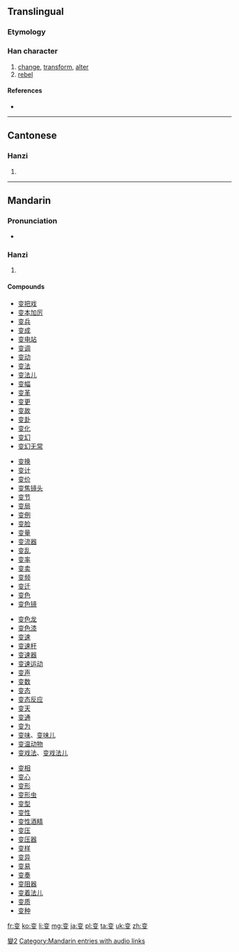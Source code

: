 {{also|變|変}}
==Translingual==
{{ja-forms|[[変]]|变|[[變]]}}

===Etymology===
{{Han simp|變|f=䜌|t=亦|f2=攴|t2=又}}

===Han character===
{{Han char|rn=29|rad=又|as=06|sn=8|four=|canj=卜金水 (YCE)}}

# [[change]], [[transform]], [[alter]]
# [[rebel]]

====References====
* {{Han ref|kx=0166.071|hdz=10397.010|uh=53D8|ud=21464}}

----

==Cantonese==

===Hanzi===
{{yue-hanzi|jyut=|y=bin3|tra=變}}

# {{defn|lang=yue|sort=又06}}

----

==Mandarin==

===Pronunciation===
* {{audio|zh-biàn.ogg|audio}}

===Hanzi===
{{cmn-hanzi|tra=變|pin=[[biàn]] ([[bian4]])|wg=pien<sup>4</sup>}}

# {{defn|lang=cmn|sort=又06}}

====Compounds====
{{top4}}
* [[变把戏]]
* [[变本加厉]]
* [[变兵]]
* [[变成]]
* [[变电站]]
* [[变调]]
* [[变动]]
* [[变法]]
* [[变法儿]]
* [[变幅]]
* [[变革]]
* [[变更]]
* [[变故]]
* [[变卦]]
* [[变化]]
* [[变幻]]
* [[变幻无常]]
{{mid4}}
* [[变换]]
* [[变计]]
* [[变价]]
* [[变焦镜头]]
* [[变节]]
* [[变局]]
* [[变例]]
* [[变脸]]
* [[变量]]
* [[变流器]]
* [[变乱]]
* [[变率]]
* [[变卖]]
* [[变频]]
* [[变迁]]
* [[变色]]
* [[变色镜]]
{{mid4}}
* [[变色龙]]
* [[变色漆]]
* [[变速]]
* [[变速杆]]
* [[变速器]]
* [[变速运动]]
* [[变声]]
* [[变数]]
* [[变态]]
* [[变态反应]]
* [[变天]]
* [[变通]]
* [[变为]]
* [[变味]]、[[变味儿]]
* [[变温动物]]
* [[变戏法]]、[[变戏法儿]]
{{mid4}}
* [[变相]]
* [[变心]]
* [[变形]]
* [[变形虫]]
* [[变型]]
* [[变性]]
* [[变性酒精]]
* [[变压]]
* [[变压器]]
* [[变样]]
* [[变异]]
* [[变易]]
* [[变奏]]
* [[变阻器]]
* [[变着法儿]]
* [[变质]]
* [[变种]]
{{bottom}}

[[Category:CJKV characters simplified differently in Japan and China|變2]]
[[Category:Mandarin entries with audio links]]

[[fr:变]]
[[ko:变]]
[[li:变]]
[[mg:变]]
[[ja:变]]
[[pl:变]]
[[ta:变]]
[[uk:变]]
[[zh:变]]